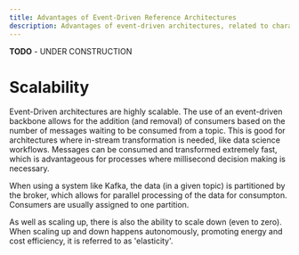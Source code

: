 ```yaml
---
title: Advantages of Event-Driven Reference Architectures
description: Advantages of event-driven architectures, related to characteristics of scalability.
---
```


<InlineNotification kind="warning"><strong>TODO</strong> - UNDER CONSTRUCTION</InlineNotification>

# Scalability

Event-Driven architectures are highly scalable. The use of an event-driven backbone allows for the addition (and removal) of consumers based on the number of messages waiting to be consumed from a topic. This is good for architectures where in-stream transformation is needed, like data science workflows. Messages can be consumed and transformed extremely fast, which is advantageous for processes where millisecond decision making is necessary. 

When using a system like Kafka, the data (in a given topic) is partitioned by the broker, which allows for parallel processing of the data for consumpton. Consumers are usually assigned to one partition.  

As well as scaling up, there is also the ability to scale down (even to zero). When scaling up and down happens autonomously, promoting energy and cost efficiency, it is referred to as 'elasticity'. 


